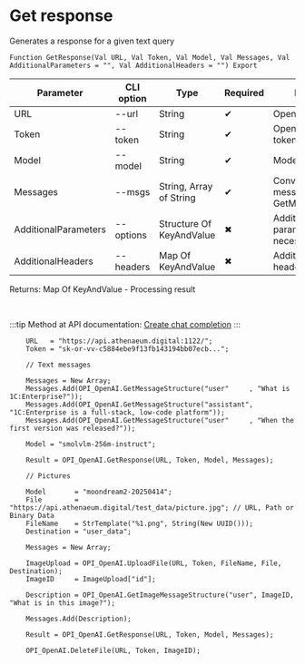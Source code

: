 ﻿---
sidebar_position: 1
description: Get response and other functions to work with OpenAI in the Open Integration Package, a free open-source integration library for 1C:Enterprise 8, OneScript and CLI
keywords: [1C, 1С, 1С:Enterprise, 1С:Enterprise 8.3, API, Integration, Services, Exchange, OneScript, CLI, OpenAI]
---


# Get response
 Generates a response for a given text query



`Function GetResponse(Val URL, Val Token, Val Model, Val Messages, Val AdditionalParameters = "", Val AdditionalHeaders = "") Export`

  | Parameter | CLI option | Type | Required | Description |
  |-|-|-|-|-|
  | URL | --url | String | &#x2714; | OpenAI server URL |
  | Token | --token | String | &#x2714; | OpenAI authorization token |
  | Model | --model | String | &#x2714; | Models name |
  | Messages | --msgs | String, Array of String | &#x2714; | Conversation messages. See GetMessageStructure |
  | AdditionalParameters | --options | Structure Of KeyAndValue | &#x2716; | Additional request parameters, if necessary |
  | AdditionalHeaders | --headers | Map Of KeyAndValue | &#x2716; | Additional request headers, if necessary |

  
  Returns:  Map Of KeyAndValue - Processing result

<br/>

:::tip
Method at API documentation: [Create chat completion](https://platform.openai.com/docs/api-reference/chat/create)
:::
<br/>



```bsl title="1C:Enterprise/OneScript code example"
    URL   = "https://api.athenaeum.digital:1122/";
    Token = "sk-or-vv-c5884ebe9f13fb143194bb07ecb...";

    // Text messages

    Messages = New Array;
    Messages.Add(OPI_OpenAI.GetMessageStructure("user"     , "What is 1C:Enterprise?"));
    Messages.Add(OPI_OpenAI.GetMessageStructure("assistant", "1C:Enterprise is a full-stack, low-code platform"));
    Messages.Add(OPI_OpenAI.GetMessageStructure("user"     , "When the first version was released?"));

    Model = "smolvlm-256m-instruct";

    Result = OPI_OpenAI.GetResponse(URL, Token, Model, Messages);

    // Pictures

    Model       = "moondream2-20250414";
    File        = "https://api.athenaeum.digital/test_data/picture.jpg"; // URL, Path or Binary Data
    FileName    = StrTemplate("%1.png", String(New UUID()));
    Destination = "user_data";

    Messages = New Array;

    ImageUpload = OPI_OpenAI.UploadFile(URL, Token, FileName, File, Destination);
    ImageID     = ImageUpload["id"];

    Description = OPI_OpenAI.GetImageMessageStructure("user", ImageID, "What is in this image?");

    Messages.Add(Description);

    Result = OPI_OpenAI.GetResponse(URL, Token, Model, Messages);

    OPI_OpenAI.DeleteFile(URL, Token, ImageID);
```
 




